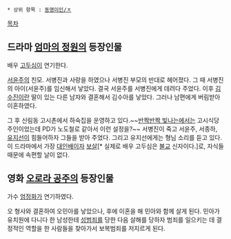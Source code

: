  * 상위 항목 : [[동명이인/ㅈ]]

[[목차]]
== 드라마 [[엄마의 정원]]의 등장인물 ==
배우 [[고두심]]이 연기한다.

[[서윤주(엄마의 정원)|서윤주]]의 친모. 서병진과 사랑을 하였으나 서병진 부모의 반대로 헤어졌다. 그 때 서병진의 아이(서윤주)를 임신해서 낳았다. 결국 서윤주를 서병진에게 데려다 주었다. 이후 [[김수진]]이란 딸이 있는 다른 남자와 결혼해서 김수아를 낳았다. 그러나 남편에게 버림받아 이혼하였다.

그 후 신림동 고시촌에서 하숙집을 운영하고 있다.~~[[반짝반짝 빛나는]]에서는 고시식당 주인이었는데 PD가 노도철로 같아서 이런 설정을?~~ 서병진이 죽고 서윤주, 서종하, [[유지선]]이 힘들어하자 그들을 받아 주었다. 그리고 유지선에게는 형님 소리를 듣고 있다. 이 드라마에서 가장 [[대인배]]이자 [[보살]][* 실제로 배우 고두심은 [[불교]] 신자이다.]로, 자식들 때문에 속편할 날이 없다.

== 영화 [[오로라 공주]]의 등장인물 ==
가수 [[엄정화]]가 연기하였다.

오 형사와 결혼하여 오민아를 낳았으나, 후에 이혼을 해 민아와 함께 살게 된다. 민아가 유치원에 다니다 한 남성한테 [[성범죄]]를 당한 다음 살해를 당하자 범죄를 일으키는 데 결정적인 역할을 한 사람들을 찾아가서 보복범죄를 저지르게 된다.
